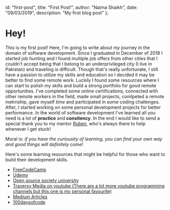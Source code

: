   id: "first-post",
  title: "First Post!",
  author: "Naima Shaikh",
  date: "09/03/2019",
  description: "My first blog post"
};

# Hey!

This is my first post! Here, I'm going to write about my journey in the domain of software development.
Since I graduated in December of 2018 I started job hunting and I found multiple job offers from other
cities that I couldn't accept being that I belong to an underprivileged city (I live in Pakistan) and traveling is difficult. 
Though that's really unfortunate, I still have a passion to utilize my skills and education so 
I decided it may be better to find some remote work. Luckily I found some resources where I can start to polish my skills 
and build a strong portfolio for good remote opportunities. I've completed some online certifications, 
connected with other remote workers in the field, made small projects, comlpeted a remote inetrnship, gave
myself *time* and participated in some coding challenges. After, I started working on some personal 
development projects for better performance. In the world of software development I've learned all 
you need is a lot of **practice** and **consitency**. In the end I would like to send a special
thank you to my mentor [Ruben](https://rubenprofit.nyc), who's always there to help whenever I get
stuck!

Moral is: _if you have the curiousity of learning, you can find your own way and good things will definitely come!_

Here's some learning resources that might be helpful for those who want to build their development skills.

- [FreeCodeCamp](https://www.freecodecamp.org/)
- [Udemy](https://www.udemy.com/)
- [Open source society university](https://github.com/ossu/computer-science)
- [Traversy Media on youtube (There are a lot more youtube programming channels but this one is my personal favourite)](https://www.youtube.com/channel/UC29ju8bIPH5as8OGnQzwJyA)
- [Medium Articles](https://medium.com/)
- [100daysofcode](https://www.100daysofcode.com/)
